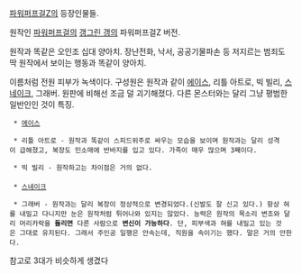 [[파워퍼프걸Z]]의 등장인물들.

원작인 [[파워퍼프걸]]의 [[갱그린 갱]]의 파워퍼프걸Z 버전.

원작과 똑같은 오인조 십대 양아치. 장난전화, 낙서, 공공기물파손 등 저지르는 범죄도 딱 원작에서 보이는 행동과 똑같이 양아치. 

이름처럼 전원 피부가 녹색이다. 구성원은 원작과 같이 [[에이스]], 리틀 아트로, 빅 빌리, [[스네이크]], 그래버. 원판에 비해선 조금 덜 괴기해졌다. 다른 몬스터와는 달리 그냥 평범한 일반인인 것이 특징.

  * [[에이스]]

  * 리틀 아트로 - 원작과 똑같이 스피드위주로 싸우는 모습을 보이며 원작과는 달리 성격이 급해졌고, 복장도 민소매에 반바지를 입고 있다. 가족이 매우 많으며 3째이다.

  * 빅 빌리 - 원작하고는 차이점은 거의 없다.
 
  * [[스네이크]]

  * 그래버 - 원작과는 달리 복장이 정상적으로 변경되었다.(신발도 잘 신고 있다.) 항상 혀를 내밀고 다니지만 눈은 원작처럼 튀어나와 있지는 않았다. 능력은 원작의 목소리 변조와 달리 머리카락을 '''돌리면''' 다른 사람으로 '''변신이 가능하다'''. 단, 피부색과 혀를 내밀고 있는 것은 그대로 유지된다. 그래서 주인공 일행은 안속는데, 직원을 속이기는 했다. 말은 거의 안한다.

참고로 3대가 비슷하게 생겼다
